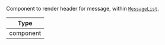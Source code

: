 Component to render header for message, within [`MessageList`](../../../../ui-components/message_list.mdx).

| Type |
| - |
| component |
